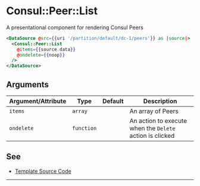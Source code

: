 # Consul::Peer::List

A presentational component for rendering Consul Peers

```hbs preview-template
<DataSource @src={{uri '/partition/default/dc-1/peers'}} as |source|>
  <Consul::Peer::List
    @items={{source.data}}
    @ondelete={{noop}}
  />
</DataSource>
```


## Arguments

| Argument/Attribute | Type | Default | Description |
| --- | --- | --- | --- |
| `items` | `array` |  | An array of Peers |
| `ondelete` | `function` |  | An action to execute when the `Delete` action is clicked |

## See

- [Template Source Code](./index.hbs)

---
